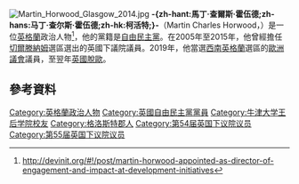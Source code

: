 {{noteTA
|T=zh-hk:柯活特;zh-hant:馬丁·霍伍德;zh-hans:马丁·霍伍德;
|G1= PoliticiansUK
|2=zh-cn:切尔滕纳姆;zh-hk:車特咸;zh-tw:赤耳滕納母;zh-hant:切爾滕納姆;
|3=zh-cn:格洛斯特;zh-hk:告士打;zh-tw:格洛斯特
}}
[[File:Martin_Horwood_Glasgow_2014.jpg|thumb]]
'''-{zh-hant:馬丁·查爾斯·霍伍德;zh-hans:马丁·查尔斯·霍伍德;zh-hk:柯活特;}-'''（Martin Charles Horwood，{{bd|1962年|10月12日}}）是一位[[英格蘭|英格蘭]]政治人物<ref>http://devinit.org/#!/post/martin-horwood-appointed-as-director-of-engagement-and-impact-at-development-initiatives</ref>，他的黨籍是[[自由民主黨_(英國)|自由民主黨]]。在2005年至2015年，他曾經擔任[[切爾滕納姆_(英國國會選區)|切爾滕納姆]]選區選出的英國下議院議員。2019年，他當選[[西南英格蘭|西南英格蘭]]選區的[[歐洲議會|歐洲議會]]議員，至翌年[[英國脫歐|英國脫歐]]。

==參考資料==
{{Reflist}}

{{DEFAULTSORT:Horwood, Martin}}

[[Category:英格蘭政治人物|Category:英格蘭政治人物]]
[[Category:英國自由民主黨黨員|Category:英國自由民主黨黨員]]
[[Category:牛津大学王后学院校友|Category:牛津大学王后学院校友]]
[[Category:格洛斯特郡人|Category:格洛斯特郡人]]
[[Category:第54届英国下议院议员|Category:第54届英国下议院议员]]
[[Category:第55届英国下议院议员|Category:第55届英国下议院议员]]